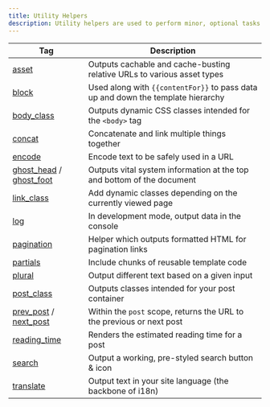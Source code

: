 ```yaml
---
title: Utility Helpers
description: Utility helpers are used to perform minor, optional tasks. Use this reference list to discover what each handlebars helper can do when building a custom Ghost theme.
---
```


| Tag                                                                                                         | Description                                                                      |
| ----------------------------------------------------------------------------------------------------------- | -------------------------------------------------------------------------------- |
| [asset](/themes/helpers/asset/)                                                                        | Outputs cachable and cache-busting relative URLs to various asset types          |
| [block](/themes/helpers/block/)                                                                        | Used along with `{{contentFor}}` to pass data up and down the template hierarchy |
| [body\_class](/themes/helpers/body_class/)                                                             | Outputs dynamic CSS classes intended for the `<body>` tag                        |
| [concat](/themes/helpers/concat/)                                                                      | Concatenate and link multiple things together                                    |
| [encode](/themes/helpers/encode/)                                                                      | Encode text to be safely used in a URL                                           |
| [ghost\_head](/themes/helpers/ghost_head_foot/) / [ghost\_foot](/themes/helpers/ghost_head_foot/) | Outputs vital system information at the top and bottom of the document           |
| [link\_class](/themes/helpers/link_class/)                                                             | Add dynamic classes depending on the currently viewed page                       |
| [log](/themes/helpers/log/)                                                                            | In development mode, output data in the console                                  |
| [pagination](/themes/helpers/pagination/)                                                              | Helper which outputs formatted HTML for pagination links                         |
| [partials](/themes/helpers/partials/)                                                                  | Include chunks of reusable template code                                         |
| [plural](/themes/helpers/plural/)                                                                      | Output different text based on a given input                                     |
| [post\_class](/themes/helpers/post_class/)                                                             | Outputs classes intended for your post container                                 |
| [prev\_post](/themes/helpers/prev_next_post/) / [next\_post](/themes/helpers/prev_next_post/)     | Within the `post` scope, returns the URL to the previous or next post            |
| [reading\_time](/themes/helpers/reading_time/)                                                         | Renders the estimated reading time for a post                                    |
| [search](/themes/helpers/search/)                                                                      | Output a working, pre-styled search button & icon                                |
| [translate](/themes/helpers/translate/)                                                                | Output text in your site language (the backbone of i18n)                         |